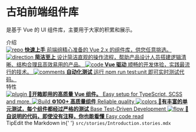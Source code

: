 
<Meta title="Introduction" />

<style>{`
  .subheading {
    --mediumdark: '#999999';
    font-weight: 900;
    font-size: 13px;
    color: #999;
    letter-spacing: 6px;
    line-height: 24px;
    text-transform: uppercase;
    margin-bottom: 12px;
    margin-top: 40px;
  }

  .link-list {
    display: grid;
    grid-template-columns: 1fr;
    grid-template-rows: 1fr 1fr;
    row-gap: 10px;
  }

  @media (min-width: 620px) {
    .link-list {
      row-gap: 20px;
      column-gap: 20px;
      grid-template-columns: 1fr 1fr;
    }
  }

  @media all and (-ms-high-contrast:none) {
  .link-list {
      display: -ms-grid;
      -ms-grid-columns: 1fr 1fr;
      -ms-grid-rows: 1fr 1fr;
    }
  }

  .link-item {
    display: block;
    padding: 20px 30px 20px 15px;
    border: 1px solid #00000010;
    border-radius: 5px;
    transition: background 150ms ease-out, border 150ms ease-out, transform 150ms ease-out;
    color: #333333;
    display: flex;
    align-items: flex-start;
  }

  .link-item:hover {
    border-color: #1EA7FD50;
    transform: translate3d(0, -3px, 0);
    box-shadow: rgba(0, 0, 0, 0.08) 0 3px 10px 0;
  }

  .link-item:active {
    border-color: #1EA7FD;
    transform: translate3d(0, 0, 0);
  }

  .link-item strong {
    font-weight: 700;
    display: block;
    margin-bottom: 2px;
  }
  
  .link-item img {
    height: 40px;
    width: 40px;
    margin-right: 15px;
    flex: none;
  }

  .link-item span {
    font-size: 14px;
    line-height: 20px;
  }

  .tip {
    display: inline-block;
    border-radius: 1em;
    font-size: 11px;
    line-height: 12px;
    font-weight: 700;
    background: #E7FDD8;
    color: #66BF3C;
    padding: 4px 12px;
    margin-right: 10px;
    vertical-align: top;
  }

  .tip-wrapper {
    font-size: 13px;
    line-height: 20px;
    margin-top: 40px;
    margin-bottom: 40px;
  }

  .tip-wrapper code {
    font-size: 12px;
    display: inline-block;
  }

  
`}</style>

# 古珀前端组件库

是基于 Vue 的 UI 组件库，主要用于大家的积累和展示。

<div className="subheading">介绍</div>

<div className="link-list">
  <a className="link-item" href="javascript:void(0);">
    <img src={Repo} alt="repo" />
    <span>
      <strong>快速上手</strong>
      前端组精心准备的 Vue 2.x 的组件库，供您任意挑选。
    </span>
  </a>
  <a className="link-item" href="javascript:void(0);">
    <img src={Direction} alt="direction" />
    <span>
      <strong>简洁至上</strong>
      设计简洁直观的操作流程，帮助产品设计人员搭建逻辑清晰、结构合理且高效易用的产品。
    </span>
  </a>
  <a className="link-item" href="javascript:void(0);">
    <img src={Code} alt="code" />
    <span>
      <strong>Vue 驱动</strong>
      顺畅的开发体验，实践最流行的技术。
    </span>
  </a>
  <a className="link-item" href="javascript:void(0);">
    <img src={Comments} alt="comments" />
    <span>
      <strong>自动化测试</strong>
      运行 npm run test:unit 即可实时测试代码。
    </span>
  </a>
</div>

<div className="subheading">特性</div>

<div className="link-list">
  <a
    className="link-item"
    href="https://storybook.js.org/docs/react/addons/addon-types"
  >
    <img src={Plugin} alt="plugin" />
    <span>
      <strong>🥳开箱即用的高质量 Vue 组件。</strong>
      Easy setup for TypeScript, SCSS and more.
    </span>
  </a>
  <a
    className="link-item"
    href="javascript:void(0);"
  >
    <img src={StackAlt} alt="Build" />
    <span>
      <strong>⚙️100+ 高质量组件</strong>
      Reliable quality
    </span>
  </a>
  <a
    className="link-item"
    href="javascript:void(0);"
  >
    <img src={Colors} alt="colors" />
    <span>
      <strong>👹有丰富的单元测试，每个组件都经过严格的测试</strong>
      Base Test-Driven Development
    </span>
  </a>
  <a
    className="link-item"
    href="javascript:void(0);"
  >
    <img src={Flow} alt="flow" />
    <span>
      <strong>🌵自说明的代码，即使没有注释，你也能看懂</strong>
      Easy code read
    </span>
  </a>
</div>

<div className="tip-wrapper">
  <span className="tip">Tip</span>Edit the Markdown in{' '}
  <code>src/stories/Introduction.stories.mdx</code>
</div>

